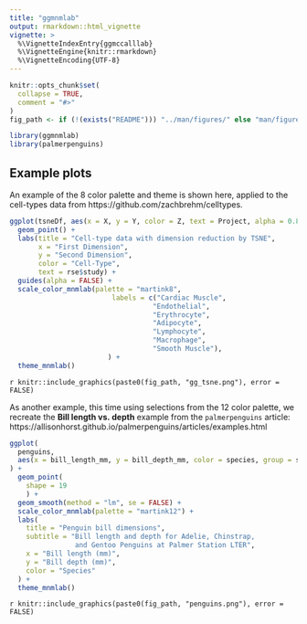 ```yaml
---
title: "ggmnmlab"
output: rmarkdown::html_vignette
vignette: >
  %\VignetteIndexEntry{ggmccalllab}
  %\VignetteEngine{knitr::rmarkdown}
  %\VignetteEncoding{UTF-8}
---
```


```r
knitr::opts_chunk$set(
  collapse = TRUE,
  comment = "#>"
)
fig_path <- if (!(exists("README"))) "../man/figures/" else "man/figures/"
```


```r
library(ggmnmlab)
library(palmerpenguins)
```

## Example plots

An example of the 8 color palette and theme is shown here, applied to the cell-types
data from https://github.com/zachbrehm/celltypes.

```r
ggplot(tsneDf, aes(x = X, y = Y, color = Z, text = Project, alpha = 0.8)) + 
  geom_point() + 
  labs(title = "Cell-type data with dimension reduction by TSNE", 
       x = "First Dimension", 
       y = "Second Dimension", 
       color = "Cell-Type",
       text = rse$study) + 
  guides(alpha = FALSE) + 
  scale_color_mnmlab(palette = "martink8",
                         labels = c("Cardiac Muscle", 
                                   "Endothelial", 
                                   "Erythrocyte", 
                                   "Adipocyte", 
                                   "Lymphocyte", 
                                   "Macrophage", 
                                   "Smooth Muscle"),
                        ) +
  theme_mnmlab()
```

`r knitr::include_graphics(paste0(fig_path, "gg_tsne.png"), error = FALSE)`

As another example, this time using selections from the 12 color palette, we recreate the **Bill length vs. depth** example from the `palmerpenguins` article: https://allisonhorst.github.io/palmerpenguins/articles/examples.html

```r
ggplot(
  penguins,
  aes(x = bill_length_mm, y = bill_depth_mm, color = species, group = species)
) +
  geom_point(
    shape = 19
    ) +
  geom_smooth(method = "lm", se = FALSE) +
  scale_color_mnmlab(palette = "martink12") +
  labs(
    title = "Penguin bill dimensions",
    subtitle = "Bill length and depth for Adelie, Chinstrap, 
                and Gentoo Penguins at Palmer Station LTER",
    x = "Bill length (mm)",
    y = "Bill depth (mm)",
    color = "Species"
  ) + 
  theme_mnmlab()
```

`r knitr::include_graphics(paste0(fig_path, "penguins.png"), error = FALSE)`
